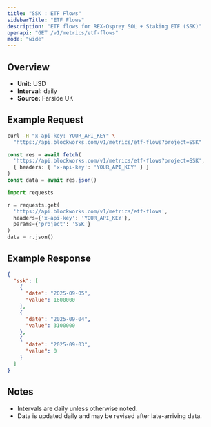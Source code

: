 ```yaml
---
title: "SSK : ETF Flows"
sidebarTitle: "ETF Flows"
description: "ETF flows for REX-Osprey SOL + Staking ETF (SSK)"
openapi: "GET /v1/metrics/etf-flows"
mode: "wide"
---
```


## Overview

- **Unit:** USD
- **Interval:** daily
- **Source:** Farside UK

## Example Request

<CodeGroup>

```bash cURL
curl -H "x-api-key: YOUR_API_KEY" \
  "https://api.blockworks.com/v1/metrics/etf-flows?project=SSK"
```

```typescript TypeScript
const res = await fetch(
  'https://api.blockworks.com/v1/metrics/etf-flows?project=SSK',
  { headers: { 'x-api-key': 'YOUR_API_KEY' } }
)
const data = await res.json()
```

```python Python
import requests

r = requests.get(
  'https://api.blockworks.com/v1/metrics/etf-flows',
  headers={'x-api-key': 'YOUR_API_KEY'},
  params={'project': 'SSK'}
)
data = r.json()
```

</CodeGroup>

## Example Response

```json
{
  "ssk": [
    {
      "date": "2025-09-05",
      "value": 1600000
    },
    {
      "date": "2025-09-04",
      "value": 3100000
    },
    {
      "date": "2025-09-03",
      "value": 0
    }
  ]
}
```

## Notes
- Intervals are daily unless otherwise noted.
- Data is updated daily and may be revised after late-arriving data.

